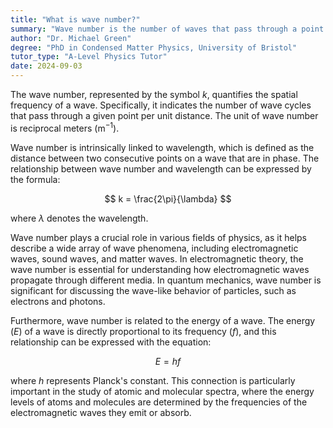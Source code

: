 ```yaml
---
title: "What is wave number?"
summary: "Wave number is the number of waves that pass through a point per unit distance."
author: "Dr. Michael Green"
degree: "PhD in Condensed Matter Physics, University of Bristol"
tutor_type: "A-Level Physics Tutor"
date: 2024-09-03
---
```


The wave number, represented by the symbol $k$, quantifies the spatial frequency of a wave. Specifically, it indicates the number of wave cycles that pass through a given point per unit distance. The unit of wave number is reciprocal meters ($\text{m}^{-1}$). 

Wave number is intrinsically linked to wavelength, which is defined as the distance between two consecutive points on a wave that are in phase. The relationship between wave number and wavelength can be expressed by the formula:

$$
k = \frac{2\pi}{\lambda}
$$

where $\lambda$ denotes the wavelength.

Wave number plays a crucial role in various fields of physics, as it helps describe a wide array of wave phenomena, including electromagnetic waves, sound waves, and matter waves. In electromagnetic theory, the wave number is essential for understanding how electromagnetic waves propagate through different media. In quantum mechanics, wave number is significant for discussing the wave-like behavior of particles, such as electrons and photons.

Furthermore, wave number is related to the energy of a wave. The energy ($E$) of a wave is directly proportional to its frequency ($f$), and this relationship can be expressed with the equation:

$$
E = hf
$$

where $h$ represents Planck's constant. This connection is particularly important in the study of atomic and molecular spectra, where the energy levels of atoms and molecules are determined by the frequencies of the electromagnetic waves they emit or absorb.
    